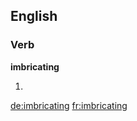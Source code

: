 ==English==

===Verb===
'''imbricating'''

# {{present participle of|imbricate}}

[[de:imbricating]]
[[fr:imbricating]]